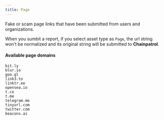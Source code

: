 ```yaml
---
title: Page
---
```


Fake or scam page links that have been submitted from users and organizations.

When you sumbit a report, if you select asset type as `Page`, the url string won't be normalized and its original string will be submitted to **Chainpatrol**.

#### Available page domains

```
bit.ly
blur.io
goo.gl
link3.to
linktr.ee
opensea.io
t.co
t.me
telegram.me
tinyurl.com
twitter.com
beacons.ai
```
